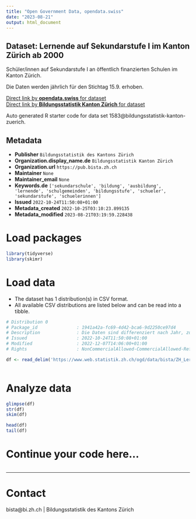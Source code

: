```yaml
---
title: "Open Government Data, opendata.swiss"
date: "2023-08-21"
output: html_document
---
```


## Dataset: Lernende auf Sekundarstufe I im Kanton Zürich ab 2000

Schüler/innen auf Sekundarstufe I an öffentlich finanzierten Schulen im Kanton Zürich.

Die Daten werden jährlich für den Stichtag 15.9. erhoben.

[Direct link by **opendata.swiss** for dataset](https://opendata.swiss/de/dataset/lernende-auf-sekundarstufe-i-im-kanton-zurich-ab-2000)<br>
[Direct link by **Bildungsstatistik Kanton Zürich** for dataset](nan)

Auto generated R starter code for data set 1583@bildungsstatistik-kanton-zuerich.

## Metadata

- **Publisher** `Bildungsstatistik des Kantons Zürich`
- **Organization.display_name.de** `Bildungsstatistik Kanton Zürich`
- **Organization.url** `https://pub.bista.zh.ch`
- **Maintainer** `None`
- **Maintainer_email** `None`
- **Keywords.de** `['sekundarschule', 'bildung', 'ausbildung', 'lernende', 'schulgemeinden', 'bildungsstufe', 'schueler', 'sekundarstufe', 'schuelerinnen']`
- **Issued** `2022-10-24T11:50:08+01:00`
- **Metadata_created** `2022-10-25T03:10:23.899135`
- **Metadata_modified** `2023-08-21T03:19:59.228438`


# Load packages

```r

library(tidyverse)
library(skimr)

```

# Load data

-   The dataset has 1 distribution(s) in CSV format.
-   All available CSV distributions are listed below and can be read into a tibble.

```r

# Distribution 0
# Package_id               : 1941a42a-fc69-4d42-bca6-9d2250ce97d4
# Description              : Die Daten sind differenziert nach Jahr, zuständiger Schulgemeinde und Sek-Anforderungstyp. Bei Zellen kleiner 5 wird nur der Wert "1-5" ausgewiesen. Jahr: Das Jahr ist jeweils das Kalenderjahr der Erhebung, wobei der Stichtag der 15.9. ist. Die Daten für das Jahr 2021 sind somit im Schuljahr 2021/22 erhoben worden und zeigen den Datenstand am 15. September 2021. Schulgemeinde: Hier wir die zuständige Schulgemeinde dargestellt. Das ist üblicherweise die Schulgemeinde des Wohnort. Es entspricht aber nicht in jedem Fall der Schulgemeinde des Schulstandorts der effektiv besucht wird. Anforderungstyp: In absteigender Reihenfolge sind dies: Mittelschule, Sekundarschule A, Sekundarschule B, Sekundarschule C, besondere Klassen, Heim-/Sonderschulung. Anzahl: Anzahl der Schülerinnen und Schüler mit der entsprechenden Merkmalskombination.
# Issued                   : 2022-10-24T11:50:08+01:00
# Modified                 : 2022-12-07T14:06:00+01:00
# Rights                   : NonCommercialAllowed-CommercialAllowed-ReferenceRequired

df <- read_delim('https://www.web.statistik.zh.ch/ogd/data/bista/ZH_Lernende_Sekundarstufe_I_Anforderungstyp.csv')



```

# Analyze data

```r

glimpse(df)
str(df)
skim(df)

head(df)
tail(df)

```

# Continue your code here...

```r

```

------------------------------------------------------------------------

# Contact

bista@bi.zh.ch | Bildungsstatistik des Kantons Zürich
